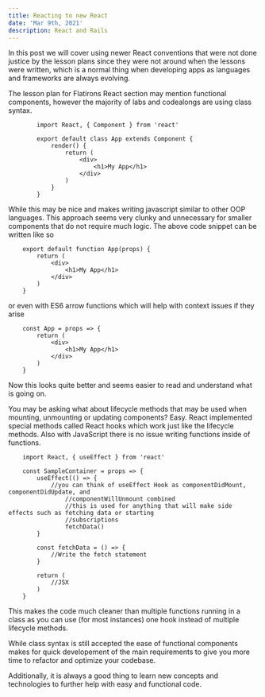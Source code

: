 ---
title: Reacting to new React
date: 'Mar 9th, 2021'
description: React and Rails
---

In this post we will cover using newer React conventions that were not done justice by the lesson plans since they were not around when the lessons were written, which is a normal thing when developing apps as languages and frameworks are always evolving.

The lesson plan for Flatirons React section may mention functional components, however the majority of labs and codealongs are using class syntax.

```
		import React, { Component } from 'react'

		export default class App extends Component {
			render() {
				return (
					<div>
						<h1>My App</h1>
					</div>
				)
			}
		}
```

While this may be nice and makes writing javascript similar to other OOP languages. This approach seems very clunky and unnecessary for smaller components that do not require much logic. The above code snippet can be written like so


```
	export default function App(props) {
		return (
			<div>
				<h1>My App</h1>
			</div>
		)
	}
```

or even with ES6 arrow functions which will help with context issues if they arise

```
	const App = props => {
   		return (
			<div>
				<h1>My App</h1>
			</div>
		)
	}
```

Now this looks quite better and seems easier to read and understand what is going on.

You may be asking what about lifecycle methods that may be used when mounting, unmounting or updating components? Easy. React implemented special methods called React hooks which work just like the lifecycle methods. Also with JavaScript there is no issue writing functions inside of functions.

```
	import React, { useEffect } from 'react'

	const SampleContainer = props => {
   		useEffect(() => {
			//you can think of useEffect Hook as componentDidMount, componentDidUpdate, and
				//componentWillUnmount combined
				//this is used for anything that will make side effects such as fetching data or starting 
				//subscriptions
				fetchData()
		}
	 
		const fetchData = () => {
			//Write the fetch statement
		}
		
		return (
			//JSX
		)
	}
```


This makes the code much cleaner than multiple functions running in a class as you can use (for most instances) one hook instead of multiple lifecycle methods.

While class syntax is still accepted the ease of functional components makes for quick developement of the main requirements to give you more time to refactor and optimize your codebase.

Additionally, it is always a good thing to learn new concepts and technologies to further help with easy and functional code.